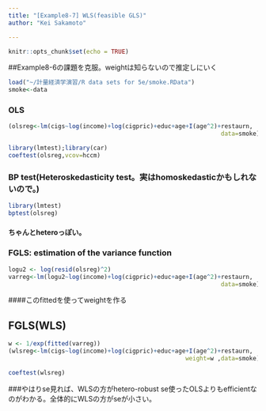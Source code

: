 ```yaml
---
title: "[Example8-7] WLS(feasible GLS)"
author: "Kei Sakamoto"

---
```


```r
knitr::opts_chunk$set(echo = TRUE)
```
##Example8-6の課題を克服。weightは知らないので推定しにいく
```r
load("~/計量経済学演習/R data sets for 5e/smoke.RData")
smoke<-data
```

### OLS
```r
(olsreg<-lm(cigs~log(income)+log(cigpric)+educ+age+I(age^2)+restaurn, 
                                                            data=smoke))
```
```r
library(lmtest);library(car)
coeftest(olsreg,vcov=hccm)
```


### BP test(Heteroskedasticity test。実はhomoskedasticかもしれないので。)
```r
library(lmtest)
bptest(olsreg)
```
#### ちゃんとheteroっぽい。

### FGLS: estimation of the variance function
```r
logu2 <- log(resid(olsreg)^2)
varreg<-lm(logu2~log(income)+log(cigpric)+educ+age+I(age^2)+restaurn, 
                                                            data=smoke)
```
####このfittedを使ってweightを作る

## FGLS(WLS)
```r
w <- 1/exp(fitted(varreg))
(wlsreg<-lm(cigs~log(income)+log(cigpric)+educ+age+I(age^2)+restaurn, 
                                                  weight=w ,data=smoke))
```

```r
coeftest(wlsreg)
```

###やはりse見れば、WLSの方がhetero-robust se使ったOLSよりもefficientなのがわかる。全体的にWLSの方がseが小さい。

